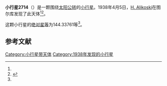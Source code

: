 {{Infobox planet
| bgcolour = #FFFFC0
| name = 2714 Matti
| symbol = 
| image = 
| caption = 
| discovery = yes
| discovery_ref = 
| discoverer = [[H._Alikoski|H. Alikoski]]
| discovery_site = [[图尔库|图尔库]] 
| discovered = 1938年4月5日
| designations = yes
| mp_name = 
| named_after = 
| alt_names = 1938 GC/ 1962 QF / 1972 ND
| mp_category = [[主带小行星|主带小行星]]
| orbit_ref = <ref name="a">[http://ssd.jpl.nasa.gov/sbdb.cgi?sstr=2714 2714 Matti] {{Wayback|url=http://ssd.jpl.nasa.gov/sbdb.cgi?sstr=2714 |date=20200820023635 }}，小行星數據庫瀏覽器（JPL Small-Body Database Browser）－[[美国国家航空航天局|美国国家航空航天局]]喷气推进实验室</ref>
| epoch = 2456400.5 (2013年4月18日更新)
| aphelion = {{convert|2.7055919|AU|km|3|abbr=on|lk=out}}
| perihelion = {{convert|1.7810881|AU|km|3|abbr=on}}
| semimajor = {{convert|2.2433400|AU|km|3|abbr=on}}
| eccentricity = 0.2060552
| period = 1227.272741 [[日|日]]<br />3.36[[儒略年|儒略年]]
| avg_speed = 
| inclination = 6.09413
| asc_node = 134.19325
| mean_anomaly = 
| arg_peri = 144.33761
| satellites = 
| physical_characteristics = yes
| dimensions = 
| mass = 
| density = 
| surface_grav = 
| escape_velocity = 
| sidereal_day = 
| axial_tilt = 
| pole_ecliptic_lat = 
| pole_ecliptic_lon = 
| albedo = 
| temperatures= 
| temp_name1 = 
| mean_temp_1 = 
| max_temp_1 = 
| temp_name2 = 
| max_temp_2 = 
| spectral_type = 
| abs_magnitude = 144.33761
}}

'''小行星2714'''（{{lang-en|2714 Matti}}）是一颗围绕[[太阳|太阳]][[公转|公转]]的[[小行星|小行星]]。1938年4月5日，[[H._Alikoski|H. Alikoski]]在图尔库发现了此天体<ref name="a" /><ref>{{cite news|title=小行星列表|url=http://cfa-www.harvard.edu/iau/lists/NumberedMPs.txt|accessdate=2013-07-08|newspaper=哈佛大学|archive-date=2008-05-17|archive-url=https://web.archive.org/web/20080517010638/http://cfa-www.harvard.edu/iau/lists/NumberedMPs.txt|dead-url=no}}</ref>。

这颗小行星的[[绝对星等|绝对星等]]为144.33761等<ref name="a" />。

==参考文献==
{{reflist}}
{{Minor Planet Number|[[小行星2713|小行星2713]]|[[小行星2715|小行星2715]]}}

{{小天体}}

[[Category:小行星带天体|Category:小行星带天体]]
[[Category:1938年发现的小行星|Category:1938年发现的小行星]]

{{asteroid-stub}}